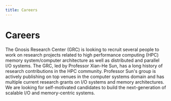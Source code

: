 ```yaml
---
title: Careers
---
```



# Careers

The Gnosis Research Center (GRC) is looking to recruit several people to work on research projects
related to high performance computing (HPC) memory system/computer architecture as well as
distributed and parallel I/O systems. The GRC, led by Professor Xian-He Sun, has a long
history of research contributions in the HPC community. Professor Sun's group is actively
publishing on top venues in the computer systems domain and has multiple current research
grants on I/O systems and memory architectures. We are looking for self-motivated candidates
to build the next-generation of scalable I/O and memory-centric systems.

<JobItem
  applicationLink="https://forms.office.com/r/fcyp9vJGnM"
  shortDescription="Candidates must have a Ph.D. in computer science/engineering, or related area, have an in-depth understanding of computer architecture and have experience and skills in research tools, with a proven capacity for research. If interested, please apply below."
  status="closed"
  title="Postdoc Fellowships and Research Staff"
/>

<JobItem
  applicationLink="https://forms.office.com/r/nzMigGKtbW"
  shortDescription="We are looking for engineers and senior engineers to assist with the development of our projects. If interested, please apply below."
  status="closed"
  title="Research Software Engineer"
/>
